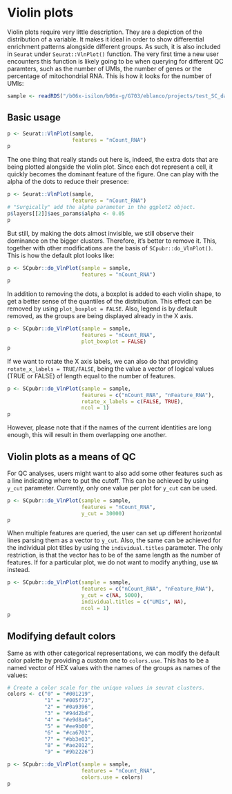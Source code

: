 <title>SCpubr | Violin plots</title>
# Violin plots

Violin plots require very little description. They are a depiction of the distribution of a variable. It makes it ideal in order to show differential enrichment patterns alongside different groups. As such, it is also included in `Seurat` under `Seurat::VlnPlot()` function. The very first time a new user encounters this function is likely going to be when querying for different QC paramters, such as the number of UMIs, the number of genes or the percentage of mitochondrial RNA. This is how it looks for the number of UMIs:



```r
sample <- readRDS("/b06x-isilon/b06x-g/G703/eblanco/projects/test_SC_datasets/sc_dataset.rds")
```

## Basic usage
```r
p <- Seurat::VlnPlot(sample, 
                     features = "nCount_RNA")
p
```
The one thing that really stands out here is, indeed, the extra dots that are being plotted alongside the violin plot. Since each dot represent a cell, it quickly becomes the dominant feature of the figure. One can play with the alpha of the dots to reduce their presence:

```r
p <- Seurat::VlnPlot(sample, 
                     features = "nCount_RNA")
# "Surgically" add the alpha parameter in the ggplot2 object.
p$layers[[2]]$aes_params$alpha <- 0.05
p
```

But still, by making the dots almost invisible, we still observe their dominance on the bigger clusters. Therefore, it's better to remove it. This, together with other modifications are the basis of `SCpubr::do_VlnPlot()`. This is how the default plot looks like:

```r
p <- SCpubr::do_VlnPlot(sample = sample, 
                        features = "nCount_RNA")
p
```

In addition to removing the dots, a boxplot is added to each violin shape, to get a better sense of the quantiles of the distribution. This effect can be removed by using `plot_boxplot = FALSE`. Also, legend is by default removed, as the groups are being displayed already in the X axis. 

```r
p <- SCpubr::do_VlnPlot(sample = sample, 
                        features = "nCount_RNA",
                        plot_boxplot = FALSE)
p
```

If we want to rotate the X axis labels, we can also do that providing `rotate_x_labels = TRUE/FALSE`, being the value a vector of logical values (TRUE or FALSE) of length equal to the number of features.

```r
p <- SCpubr::do_VlnPlot(sample = sample, 
                        features = c("nCount_RNA", "nFeature_RNA"),
                        rotate_x_labels = c(FALSE, TRUE),
                        ncol = 1)
p
```
However, please note that if the names of the current identities are long enough, this will result in them overlapping one another.


## Violin plots as a means of QC

For QC analyses, users might want to also add some other features such as a line indicating where to put the cutoff. This can be achieved by using `y_cut` parameter. Currently, only one value per plot for `y_cut` can be used.

```r
p <- SCpubr::do_VlnPlot(sample = sample, 
                        features = "nCount_RNA", 
                        y_cut = 30000)
p
```
When multiple features are queried, the user can set up different horizontal lines parsing them as a vector to `y_cut`. Also, the same can be achieved for the individual plot titles by using the `individual.titles` parameter. The only restriction, is that the vector has to be of the same length as the number of features. If for a particular plot, we do not want to modify anything, use `NA` instead.

```r
p <- SCpubr::do_VlnPlot(sample = sample, 
                        features = c("nCount_RNA", "nFeature_RNA"), 
                        y_cut = c(NA, 5000), 
                        individual.titles = c("UMIs", NA),
                        ncol = 1)
p
```

## Modifying default colors

Same as with other categorical representations, we can modify the default color palette by providing a custom one to `colors.use`. This has to be a named vector of HEX values with the names of the groups as names of the values:

```r
# Create a color scale for the unique values in seurat clusters.
colors <- c("0" = "#001219",
            "1" = "#005f73",
            "2" = "#0a9396",
            "3" = "#94d2bd",
            "4" = "#e9d8a6",
            "5" = "#ee9b00",
            "6" = "#ca6702",
            "7" = "#bb3e03",
            "8" = "#ae2012",
            "9" = "#9b2226")

p <- SCpubr::do_VlnPlot(sample = sample, 
                        features = "nCount_RNA",
                        colors.use = colors)
p
```
